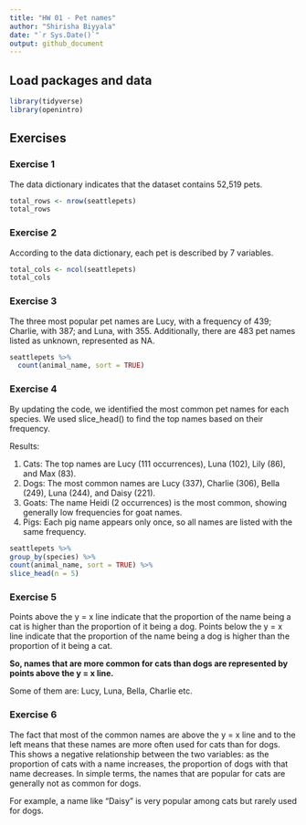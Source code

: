 ```yaml
---
title: "HW 01 - Pet names"
author: "Shirisha Biyyala"
date: "`r Sys.Date()`"
output: github_document
---
```


## Load packages and data

```r
library(tidyverse)
library(openintro)

```

## Exercises

### Exercise 1

The data dictionary indicates that the dataset contains 52,519 pets.

```r
total_rows <- nrow(seattlepets)
total_rows
```


### Exercise 2

According to the data dictionary, each pet is described by 7 variables.

```r
total_cols <- ncol(seattlepets)
total_cols
```


### Exercise 3

The three most popular pet names are Lucy, with a frequency of 439; Charlie, with 387; and Luna, with 355. Additionally, there are 483 pet names listed as unknown, represented as NA.

```r
seattlepets %>%
  count(animal_name, sort = TRUE)
```

###     Exercise 4

By updating the code, we identified the most common pet names for each species. We used slice_head() to find the top names based on their frequency.

Results:

1. Cats: The top names are Lucy (111 occurrences), Luna (102), Lily (86), and Max (83).
2. Dogs: The most common names are Lucy (337), Charlie (306), Bella (249), Luna (244), and Daisy (221).
3. Goats: The name Heidi (2 occurrences) is the most common, showing generally low frequencies for goat names.
4. Pigs: Each pig name appears only once, so all names are listed with the same frequency.

```r
seattlepets %>%
group_by(species) %>%
count(animal_name, sort = TRUE) %>%
slice_head(n = 5)
```

### Exercise 5

Points above the y = x line indicate that the proportion of the name being a cat is higher than the proportion of it being a dog. Points below the y = x line indicate that the proportion of the name being a dog is higher than the proportion of it being a cat.

<b>So, names that are more common for cats than dogs are represented by points above the y = x line.</b>

Some of them are: Lucy, Luna, Bella, Charlie etc.

### Exercise 6

The fact that most of the common names are above the y = x line and to the left means that these names are more often used for cats than for dogs. This shows a negative relationship between the two variables: as the proportion of cats with a name increases, the proportion of dogs with that name decreases. In simple terms, the names that are popular for cats are generally not as common for dogs.

For example, a name like "Daisy" is very popular among cats but rarely used for dogs.